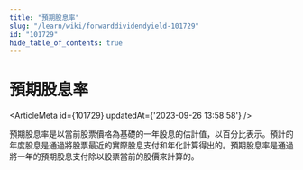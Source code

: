 ```yaml
---
title: "預期股息率"
slug: "/learn/wiki/forwarddividendyield-101729"
id: "101729"
hide_table_of_contents: true
---
```



# 預期股息率

<ArticleMeta id={101729} updatedAt={'2023-09-26 13:58:58'} />
<div className='border-solid border-b border-t-0 my-4 border-[var(--ifm-color-gray-300)]' />

預期股息率是以當前股票價格為基礎的一年股息的估計值，以百分比表示。預計的年度股息是通過將股票最近的實際股息支付和年化計算得出的。預期股息率是通過將一年的預期股息支付除以股票當前的股價來計算的。
